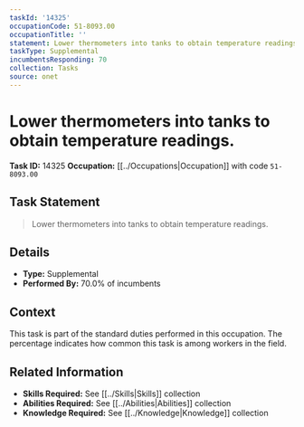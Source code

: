 ```yaml
---
taskId: '14325'
occupationCode: 51-8093.00
occupationTitle: ''
statement: Lower thermometers into tanks to obtain temperature readings.
taskType: Supplemental
incumbentsResponding: 70
collection: Tasks
source: onet
---
```

# Lower thermometers into tanks to obtain temperature readings.

**Task ID:** 14325
**Occupation:** [[../Occupations|Occupation]] with code `51-8093.00`

## Task Statement

> Lower thermometers into tanks to obtain temperature readings.

## Details

- **Type:** Supplemental
- **Performed By:** 70.0% of incumbents

## Context

This task is part of the standard duties performed in this occupation. The percentage indicates how common this task is among workers in the field.

## Related Information

- **Skills Required:** See [[../Skills|Skills]] collection
- **Abilities Required:** See [[../Abilities|Abilities]] collection
- **Knowledge Required:** See [[../Knowledge|Knowledge]] collection

